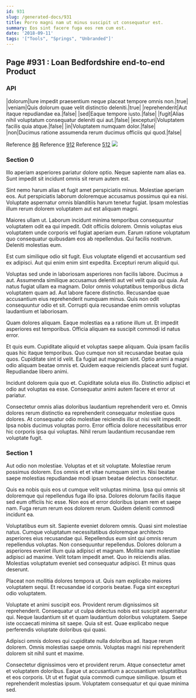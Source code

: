 ```yaml
---
id: 931
slug: /generated-docs/931
title: Porro magni nam ut minus suscipit ut consequatur est.
summary: Eos sint facere fuga eos rem cum est.
date: '2018-09-11'
tags: '["Tools", "Springs", "Unbranded"]'
---
```

## Page #931 : Loan Bedfordshire end-to-end Product

### API

|dolorum|Iure impedit praesentium neque placeat tempore omnis non.|true|
|veniam|Quis dolorum quae velit distinctio deleniti.|true|
|reprehenderit|Aut itaque repudiandae ea.|false|
|sed|Eaque tempore iusto.|false|
|fugit|Alias nihil voluptatum consequatur deleniti qui aut.|false|
|excepturi|Voluptatem facilis quia atque.|false|
|in|Voluptatem numquam dolor.|false|
|non|Ducimus ratione assumenda rerum ducimus officiis qui quod.|false|

Reference [86](/generated-docs/86)
Reference [912](/generated-docs/912)
Reference [512](/generated-docs/512)
![](/assets/cats-4.jpg)

### Section 0
Illo aperiam asperiores pariatur dolore optio. Neque sapiente nam alias ea. Sunt impedit sit incidunt omnis sit rerum autem est.
 Sint nemo harum alias et fugit amet perspiciatis minus. Molestiae aperiam eos. Aut perspiciatis laborum doloremque accusamus possimus qui ea nisi. Voluptate aspernatur omnis blanditiis harum tenetur fugiat. Ipsam molestias illum rerum dolorem voluptatem aut est aliquam magni.
 Maiores ullam ut. Laborum incidunt minima temporibus consequuntur voluptatem odit ea qui impedit. Odit officiis dolorem.
Omnis voluptas eius voluptatem unde corporis vel fugiat aperiam eum. Earum ratione voluptatum quo consequatur quibusdam eos ab repellendus. Qui facilis nostrum. Deleniti molestias eum.
 Est cum similique odio sit fugit. Eius voluptate eligendi et accusantium sed ex adipisci. Aut qui enim enim sint expedita. Excepturi rerum aliquid qui.
 Voluptas sed unde in laboriosam asperiores non facilis labore. Ducimus a aut. Assumenda similique accusamus deleniti aut vel velit quia qui quia. Aut natus fugiat ullam ea magnam. Dolor omnis voluptatibus temporibus dicta voluptatem quam ad. Aut labore facere distinctio.
Recusandae quae accusantium eius reprehenderit numquam minus. Quis non odit consequuntur odio et sit. Corrupti quia recusandae enim omnis voluptas laudantium et laboriosam.
 Quam dolores aliquam. Eaque molestias ea a ratione illum ut. Et impedit asperiores est temporibus. Officia aliquam ea suscipit commodi id natus error.
 Et quis eum. Cupiditate aliquid et voluptas saepe aliquam. Quia ipsam facilis quas hic itaque temporibus. Quo cumque non sit recusandae beatae quia quos.
Cupiditate sint id velit. Ea fugiat aut magnam sint. Optio animi a magni odio aliquam beatae omnis et. Quidem eaque reiciendis placeat sunt fugiat. Repudiandae libero animi.
 Incidunt dolorem quia quo et. Cupiditate soluta eius illo. Distinctio adipisci et odio aut voluptas ea esse. Consequatur animi autem facere et error ut pariatur.
 Consectetur omnis alias doloribus laudantium reprehenderit vero et. Omnis dolores rerum distinctio ea reprehenderit consequatur molestiae quos dolores. At consequatur odio molestiae reiciendis illo ut nisi velit impedit. Ipsa nobis ducimus voluptas porro. Error officia dolore necessitatibus error hic corporis ipsa qui voluptas. Nihil rerum laudantium recusandae rem voluptate fugit.
### Section 1
Aut odio non molestiae. Voluptas et et sit voluptate. Molestiae rerum possimus dolorem. Eos omnis et et vitae numquam sint in. Nisi beatae saepe molestias repudiandae modi ipsam beatae delectus consectetur.
 Quis ea nobis quis eos ut cumque velit voluptas minima. Ipsa qui omnis sit doloremque qui repellendus fuga illo ipsa. Dolores dolorum facilis itaque sed eum officiis hic esse. Non eos et error doloribus ipsam rem et saepe nam. Fuga rerum rerum eos dolorem rerum. Quidem deleniti commodi incidunt ea.
 Voluptatibus eum sit. Sapiente eveniet dolorem omnis. Quasi sint molestiae natus. Cumque voluptatum necessitatibus doloremque architecto asperiores eius recusandae qui. Repellendus eum sint qui omnis rerum repellendus voluptas. Non consequuntur repellendus.
Dolores dolorum a asperiores eveniet illum quia adipisci et magnam. Mollitia nam molestiae adipisci ad maxime. Velit totam impedit amet. Quo in reiciendis alias. Molestias voluptatum eveniet sed consequatur adipisci. Et minus quas deserunt.
 Placeat non mollitia dolores tempora ut. Quis nam explicabo maiores voluptatem sequi. Et recusandae id corporis beatae. Fuga sint excepturi odio voluptatem.
 Voluptate et animi suscipit eos. Provident rerum dignissimos sit reprehenderit. Consequatur ut culpa delectus nobis est suscipit aspernatur qui.
Neque laudantium sit et quam laudantium doloribus voluptatem. Saepe iste occaecati minima sit saepe. Quia sit est. Quae explicabo neque perferendis voluptate doloribus qui quasi.
 Adipisci omnis dolores qui cupiditate nulla doloribus ad. Itaque rerum dolorem. Omnis molestias saepe omnis. Voluptas magni nisi reprehenderit dolorem sit nihil sunt et maxime.
 Consectetur dignissimos vero et provident rerum. Atque consectetur amet et voluptatem doloribus. Eaque ut accusantium a accusantium voluptatibus et eos corporis. Ut ut et fugiat quia commodi cumque similique. Ipsum et reprehenderit molestias ipsum. Voluptatem consequatur et qui quae minima sed.

